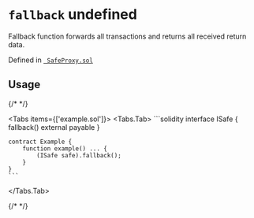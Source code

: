 



# `fallback` undefined



Fallback function forwards all transactions and returns all received return data.

Defined in [` SafeProxy.sol`](https://github.com/safe-global/safe-smart-account/tree/v1.4.1/contracts/proxies/SafeProxy.sol#L32)


## Usage

{/* <!-- vale off --> */}

<Tabs items={['example.sol']}>
  <Tabs.Tab>
    ```solidity
    interface ISafe {
        fallback() external payable
    }

    contract Example {
        function example() ... {
            (ISafe safe).fallback();
        }
    }
    ```
  </Tabs.Tab>
</Tabs>

{/* <!-- vale on --> */}






